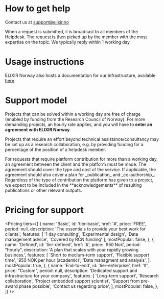 
# How to get help

Contact us at [support@elixir.no](mailto:support@elixir.no)

<Callout title="How it works?" variant="info">When a request is submitted, it is broadcast to all members of the
    Helpdesk. The request is then picked up by the member with the most expertise on the topic. We typically reply within 1 working day </Callout>

# Usage instructions

ELIXIR Norway also hosts a documentation for our infrastructure, available [here](https://nels-docs.readthedocs.io/en/latest/).

# Support model

Projects that can be solved within a working day are free of charge (enabled by funding from the Research Council of Norway). 
For more demanding projects, an hourly rate applies, and you will have to **enter an agreement with ELIXIR Norway**.

Projects that require an effort beyond technical assistance/consultancy may be set up as a research collaboration, e.g. by providing funding for a percentage of the position of a helpdesk member.

<Card title="The Service Agreement">
    For requests that require platform contribution for more than a working day, an agreement
    between the client and the platform must be made. The agreement should cover the type and cost of the service. If
    applicable, the agreement should also cover a plan for _publication_ and _co-authorship_. Regardless of the type of
    contribution the platform has given to a project, we expect to be included in the **acknowledgements** of resulting
    publications or other relevant outputs.
</Card>

# Pricing for support

<Pricing
    tiers={[
        {
            name: 'Basic',
            id: 'tier-basic',
            href: '#',
            price: 'FREE',
            period: null,
            description: 'The essentials to provide your best work for clients.',
            features: [
                '1 day consulting',
                'Experimental design',
                'Data management advice',
                'Covered by RCN funding'
            ],
            mostPopular: false,
        },
        {
            name: 'Defined',
            id: 'tier-defined',
            href: '#',
            price: '950 Nok',
            period: "hourly",
            description: 'A plan that scales with your rapidly growing business.',
            features: [
                'Short to medium-term support',
                'Flexible support time',
                '950 NOK per hour (academic)',
                'Data managment and analysis',
            ],
            mostPopular: true,
        },
        {
            name: 'End-to-end',
            id: 'tier-enterprise',
            href: '#',
            price: "Custom",
            period: null,
            description: 'Dedicated support and infrastructure for your company.',
            features: [
                'Long-term support',
                'Research collaboration',
                'Project embedded support scientist',
                'Support from pre-award phase possible',
                'Contact us regarding price',
            ],
            mostPopular: false,
        },
    ]}
/>

